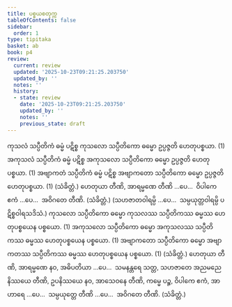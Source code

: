 ```yaml
---
title: ပစ္စယစတုက္က
tableOfContents: false
sidebar:
  order: 1
type: tipitaka
basket: ab
book: p4
review:
  current: review
  updated: '2025-10-23T09:21:25.203750'
  updated_by: ''
  notes: ''
  history:
  - state: review
    date: '2025-10-23T09:21:25.203750'
    updated_by: ''
    notes: ''
    previous_state: draft
---
```



<ReviewStatus review={frontmatter.review} showDetails={true} />

<HypothesisAnnotation frontmatter={frontmatter} />

<DynamicBreadcrumb />

<Division number="20" book="p4" e="ch" v="39" p="607">

<Paragraph number="1579" book="p4">
ကုသလံ သပ္ပီတိကံ ဓမ္မံ ပဋိစ္စ ကုသလော သပ္ပီတိကော ဓမ္မော ဥပ္ပဇ္ဇတိ ဟေတုပစ္စယာ. (1)
</Paragraph>

<Paragraph number="1580" book="p4">
အကုသလံ သပ္ပီတိကံ ဓမ္မံ ပဋိစ္စ အကုသလော သပ္ပီတိကော ဓမ္မော ဥပ္ပဇ္ဇတိ ဟေတုပစ္စယာ. (1)
</Paragraph>

<Paragraph number="1581" book="p4">
အဗျာကတံ သပ္ပီတိကံ ဓမ္မံ ပဋိစ္စ အဗျာကတော သပ္ပီတိကော ဓမ္မော ဥပ္ပဇ္ဇတိ ဟေတုပစ္စယာ. (1) (သံခိတ္တံ.)
</Paragraph>

</Division>
<Division number="21" book="p4" e="ch" v="39" p="608">

<Paragraph number="1582" book="p4">
ဟေတုယာ တီဏိ, အာရမ္မဏေ တီဏိ …ပေ…  ဝိပါကေ ဧကံ …ပေ…  အဝိဂတေ တီဏိ. (သံခိတ္တံ.)
</Paragraph>

<Paragraph number="1583" book="p4">
(သဟဇာတဝါရမ္ပိ …ပေ…  သမ္ပယုတ္တဝါရမ္ပိ ပဋိစ္စဝါရသဒိသံ.)
</Paragraph>

</Division>
<Division number="22" book="p4" e="ch" v="39" p="608">

<Paragraph number="1584" book="p4">
ကုသလော သပ္ပီတိကော ဓမ္မော ကုသလဿ သပ္ပီတိကဿ ဓမ္မဿ ဟေတုပစ္စယေန ပစ္စယော. (1)
</Paragraph>

<Paragraph number="1585" book="p4">
အကုသလော သပ္ပီတိကော ဓမ္မော အကုသလဿ သပ္ပီတိကဿ ဓမ္မဿ ဟေတုပစ္စယေန ပစ္စယော. (1)
</Paragraph>

<Paragraph number="1586" book="p4">
အဗျာကတော သပ္ပီတိကော ဓမ္မော အဗျာကတဿ သပ္ပီတိကဿ ဓမ္မဿ ဟေတုပစ္စယေန ပစ္စယော. (1) (သံခိတ္တံ.)
</Paragraph>

</Division>
<Division number="23" book="p4" e="ch" v="39" p="608">

<Paragraph number="1587" book="p4">
ဟေတုယာ တီဏိ, အာရမ္မဏေ နဝ, အဓိပတိယာ …ပေ…  သမနန္တရေ သတ္တ, သဟဇာတေ အညမညေ နိဿယေ တီဏိ, ဥပနိဿယေ နဝ, အာသေဝနေ တီဏိ, ကမ္မေ ပဉ္စ, ဝိပါကေ ဧကံ, အာဟာရေ …ပေ…  သမ္ပယုတ္တေ တီဏိ …ပေ…  အဝိဂတေ တီဏိ. (သံခိတ္တံ.)
</Paragraph>
</Division>